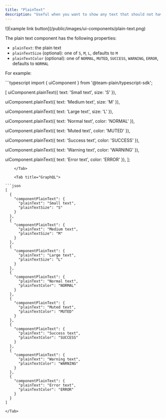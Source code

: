 ```yaml
---
title: "PlainText"
description: "Useful when you want to show any text that should not have any formatting (is not Markdown). If you want markdown please use [Text](/ui-components/text)."
---
```


<Frame>
  ![Example link button](/public/images/ui-components/plain-text.png)
</Frame>

The plain text component has the following properties:

- `plainText`: the plain text
- `plainTextSize` (optional): one of `S`, `M`, `L`, defaults to `M`
- `plainTextColor` (optional): one of `NORMAL`, `MUTED`, `SUCCESS`, `WARNING`, `ERROR`, defaults to `NORMAL`

For example:

<Tabs>
    <Tab title="Typescript SDK">
```typescript
import { uiComponent } from '@team-plain/typescript-sdk';
 
[
  uiComponent.plainText({ text: 'Small text', size: 'S' }),
 
  uiComponent.plainText({ text: 'Medium text', size: 'M' }),
 
  uiComponent.plainText({ text: 'Large text', size: 'L' }),
 
  uiComponent.plainText({ text: 'Normal text', color: 'NORMAL' }),
 
  uiComponent.plainText({ text: 'Muted text', color: 'MUTED' }),
 
  uiComponent.plainText({ text: 'Success text', color: 'SUCCESS' }),
 
  uiComponent.plainText({ text: 'Warning text', color: 'WARNING' }),
 
  uiComponent.plainText({ text: 'Error text', color: 'ERROR' }),
];
```
    </Tab>

    <Tab title="GraphQL">

```json
[
  {
    "componentPlainText": {
      "plainText": "Small text",
      "plainTextSize": "S"
    }
  },
  {
    "componentPlainText": {
      "plainText": "Medium text",
      "plainTextSize": "M"
    }
  },
  {
    "componentPlainText": {
      "plainText": "Large text",
      "plainTextSize": "L"
    }
  },
  {
    "componentPlainText": {
      "plainText": "Normal text",
      "plainTextColor": "NORMAL"
    }
  },
  {
    "componentPlainText": {
      "plainText": "Muted text",
      "plainTextColor": "MUTED"
    }
  },
  {
    "componentPlainText": {
      "plainText": "Success text",
      "plainTextColor": "SUCCESS"
    }
  },
  {
    "componentPlainText": {
      "plainText": "Warning text",
      "plainTextColor": "WARNING"
    }
  },
  {
    "componentPlainText": {
      "plainText": "Error text",
      "plainTextColor": "ERROR"
    }
  }
]
```

    </Tab>

</Tabs>
